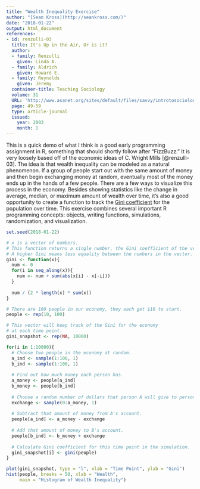 ```yaml
---
title: "Wealth Inequality Exercise"
author: "[Sean Kross](http://seankross.com/)"
date: "2018-01-22"
output: html_document
references:
- id: renzulli-03
  title: It's Up in the Air, Or is it?
  author:
  - family: Renzulli
    given: Linda A.
  - family: Aldrich
    given: Howard E.
  - family: Reynolds
    given: Jeremy
  container-title: Teaching Sociology
  volume: 31
  URL: 'http://www.asanet.org/sites/default/files/savvy/introtosociology/Documents/TSRenzulli2003.pdf'
  page: 49-59
  type: article-journal
  issued:
    year: 2003
    month: 1
---
```


This is a quick demo of what I think is a good early programming assignment
in R, something that should shortly follow after "FizzBuzz." It is very loosely
based off of the economic ideas of C. Wright Mills [@renzulli-03]. The idea
is that wealth inequality can be modeled as a natural phenomenon. If a group
of people start out with the same amount of money and then begin exchanging
money at random, eventually most of the money ends up in the hands of a few
people. There are a few ways to visualize this process in the economy. Besides
showing statistics like the change in average, median, or maximum amount of 
wealth over time, it's also a good opportunity to create a function to track
the [Gini coefficient](https://en.wikipedia.org/wiki/Gini_coefficient) for the
population over time. This exercise combines several important R programming 
concepts: objects, writing functions, simulations, randomization, and 
visualization.

```r
set.seed(2018-01-22)

# x is a vector of numbers.
# This function returns a single number, the Gini coefficient of the vector.
# A higher Gini means less equality between the numbers in the vector.
gini <- function(x){
  num <- 0
  for(i in seq_along(x)){
    num <- num + sum(abs(x[i] - x[-i]))
  }
  
  num / (2 * length(x) * sum(x))  
}

# There are 100 people in our economy, they each get $10 to start.
people <- rep(10, 100)

# This vector will keep track of the Gini for the economy 
# at each time point.
gini_snapshot <- rep(NA, 10000)

for(i in 1:10000){
  # Choose two people in the economy at random.
  a_ind <- sample(1:100, 1)
  b_ind <- sample(1:100, 1)
  
  # Find out how much money each person has.
  a_money <- people[a_ind]
  b_money <- people[b_ind]
  
  # Choose a random number of dollars that person A will give to person B.
  exchange <- sample(0:a_money, 1)
  
  # Subtract that amount of money from A's account.
  people[a_ind] <- a_money - exchange
  
  # Add that amount of money to B's account.
  people[b_ind] <- b_money + exchange
  
  # Calculate Gini coefficient for this time point in the simulation.
  gini_snapshot[i] <- gini(people)
}

plot(gini_snapshot, type = "l", xlab = "Time Point", ylab = "Gini")
hist(people, breaks = 50, xlab = "Wealth", 
     main = "Histogram of Wealth Inequality")
```